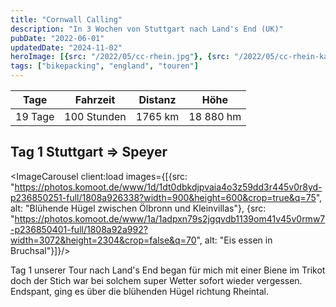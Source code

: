 ```yaml
---
title: "Cornwall Calling"
description: "In 3 Wochen von Stuttgart nach Land's End (UK)"
pubDate: "2022-06-01"
updatedDate: "2024-11-02"
heroImage: [{src: "/2022/05/cc-rhein.jpg"}, {src: "/2022/05/cc-rhein-kaub.jpg"}]
tags: ["bikepacking", "england", "touren"]
---
```


| Tage | Fahrzeit | Distanz | Höhe |
|:---:|:---:|:---:|:---:|
|19 Tage | 100 Stunden | 1765 km | 18 880 hm |

<KomootCollection collection_id={1523576} />

## Tag 1 Stuttgart &rArr; Speyer

<ImageCarousel client:load images={[{src: "https://photos.komoot.de/www/1d/1dt0dbkdjpvaia4o3z59dd3r445v0r8yd-p236850251-full/1808a926338?width=900&height=600&crop=true&q=75", alt: "Blühende Hügel zwischen Ölbronn und Kleinvillas"}, {src: "https://photos.komoot.de/www/1a/1adpxn79s2jgqvdb1139om41v45v0rmw7-p236850401-full/1808a92a992?width=3072&height=2304&crop=false&q=70", alt: "Eis essen in Bruchsal"}]}/>

Tag 1 unserer Tour nach Land's End began für mich mit einer Biene im Trikot
doch der Stich war bei solchem super Wetter sofort wieder vergessen.
Endspant, ging es über die blühenden Hügel richtung Rheintal.


<KomootTour tour_id={757634034} show_gallery/>

